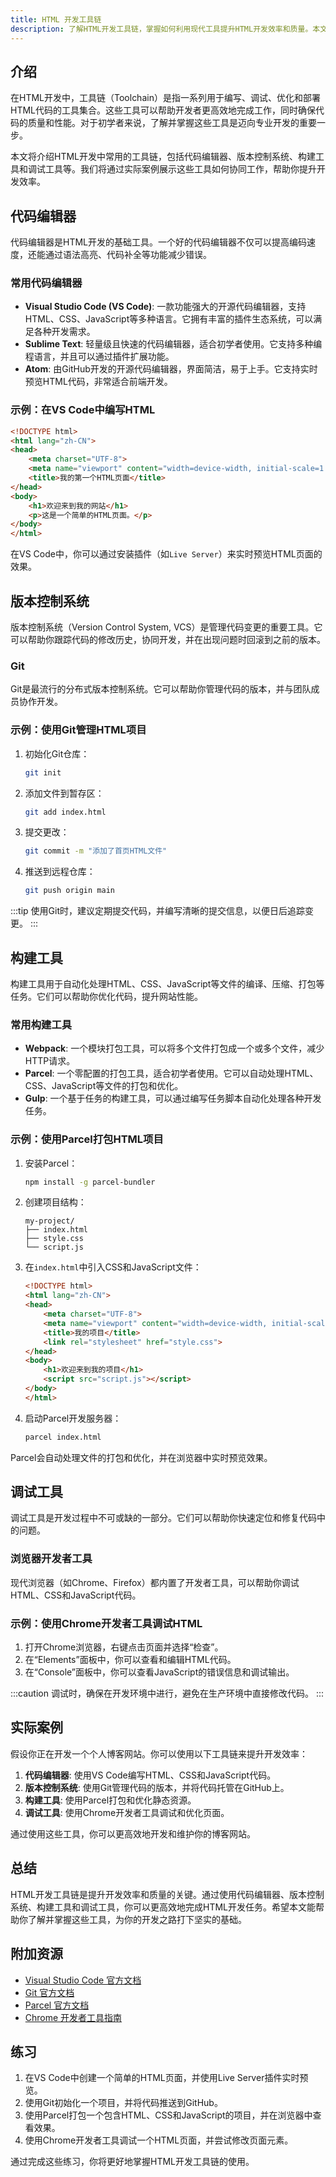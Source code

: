 ```yaml
---
title: HTML 开发工具链
description: 了解HTML开发工具链，掌握如何利用现代工具提升HTML开发效率和质量。本文适合初学者，将逐步介绍工具链的概念、常用工具及其实际应用。
---
```


## 介绍

在HTML开发中，工具链（Toolchain）是指一系列用于编写、调试、优化和部署HTML代码的工具集合。这些工具可以帮助开发者更高效地完成工作，同时确保代码的质量和性能。对于初学者来说，了解并掌握这些工具是迈向专业开发的重要一步。

本文将介绍HTML开发中常用的工具链，包括代码编辑器、版本控制系统、构建工具和调试工具等。我们将通过实际案例展示这些工具如何协同工作，帮助你提升开发效率。

## 代码编辑器

代码编辑器是HTML开发的基础工具。一个好的代码编辑器不仅可以提高编码速度，还能通过语法高亮、代码补全等功能减少错误。

### 常用代码编辑器

- **Visual Studio Code (VS Code)**: 一款功能强大的开源代码编辑器，支持HTML、CSS、JavaScript等多种语言。它拥有丰富的插件生态系统，可以满足各种开发需求。
- **Sublime Text**: 轻量级且快速的代码编辑器，适合初学者使用。它支持多种编程语言，并且可以通过插件扩展功能。
- **Atom**: 由GitHub开发的开源代码编辑器，界面简洁，易于上手。它支持实时预览HTML代码，非常适合前端开发。

### 示例：在VS Code中编写HTML

```html
<!DOCTYPE html>
<html lang="zh-CN">
<head>
    <meta charset="UTF-8">
    <meta name="viewport" content="width=device-width, initial-scale=1.0">
    <title>我的第一个HTML页面</title>
</head>
<body>
    <h1>欢迎来到我的网站</h1>
    <p>这是一个简单的HTML页面。</p>
</body>
</html>
```

在VS Code中，你可以通过安装插件（如`Live Server`）来实时预览HTML页面的效果。

## 版本控制系统

版本控制系统（Version Control System, VCS）是管理代码变更的重要工具。它可以帮助你跟踪代码的修改历史，协同开发，并在出现问题时回滚到之前的版本。

### Git

Git是最流行的分布式版本控制系统。它可以帮助你管理代码的版本，并与团队成员协作开发。

### 示例：使用Git管理HTML项目

1. 初始化Git仓库：
   ```bash
   git init
   ```

2. 添加文件到暂存区：
   ```bash
   git add index.html
   ```

3. 提交更改：
   ```bash
   git commit -m "添加了首页HTML文件"
   ```

4. 推送到远程仓库：
   ```bash
   git push origin main
   ```

:::tip
使用Git时，建议定期提交代码，并编写清晰的提交信息，以便日后追踪变更。
:::

## 构建工具

构建工具用于自动化处理HTML、CSS、JavaScript等文件的编译、压缩、打包等任务。它们可以帮助你优化代码，提升网站性能。

### 常用构建工具

- **Webpack**: 一个模块打包工具，可以将多个文件打包成一个或多个文件，减少HTTP请求。
- **Parcel**: 一个零配置的打包工具，适合初学者使用。它可以自动处理HTML、CSS、JavaScript等文件的打包和优化。
- **Gulp**: 一个基于任务的构建工具，可以通过编写任务脚本自动化处理各种开发任务。

### 示例：使用Parcel打包HTML项目

1. 安装Parcel：
   ```bash
   npm install -g parcel-bundler
   ```

2. 创建项目结构：
   ```
   my-project/
   ├── index.html
   ├── style.css
   └── script.js
   ```

3. 在`index.html`中引入CSS和JavaScript文件：
   ```html
   <!DOCTYPE html>
   <html lang="zh-CN">
   <head>
       <meta charset="UTF-8">
       <meta name="viewport" content="width=device-width, initial-scale=1.0">
       <title>我的项目</title>
       <link rel="stylesheet" href="style.css">
   </head>
   <body>
       <h1>欢迎来到我的项目</h1>
       <script src="script.js"></script>
   </body>
   </html>
   ```

4. 启动Parcel开发服务器：
   ```bash
   parcel index.html
   ```

Parcel会自动处理文件的打包和优化，并在浏览器中实时预览效果。

## 调试工具

调试工具是开发过程中不可或缺的一部分。它们可以帮助你快速定位和修复代码中的问题。

### 浏览器开发者工具

现代浏览器（如Chrome、Firefox）都内置了开发者工具，可以帮助你调试HTML、CSS和JavaScript代码。

### 示例：使用Chrome开发者工具调试HTML

1. 打开Chrome浏览器，右键点击页面并选择“检查”。
2. 在“Elements”面板中，你可以查看和编辑HTML代码。
3. 在“Console”面板中，你可以查看JavaScript的错误信息和调试输出。

:::caution
调试时，确保在开发环境中进行，避免在生产环境中直接修改代码。
:::

## 实际案例

假设你正在开发一个个人博客网站。你可以使用以下工具链来提升开发效率：

1. **代码编辑器**: 使用VS Code编写HTML、CSS和JavaScript代码。
2. **版本控制系统**: 使用Git管理代码的版本，并将代码托管在GitHub上。
3. **构建工具**: 使用Parcel打包和优化静态资源。
4. **调试工具**: 使用Chrome开发者工具调试和优化页面。

通过使用这些工具，你可以更高效地开发和维护你的博客网站。

## 总结

HTML开发工具链是提升开发效率和质量的关键。通过使用代码编辑器、版本控制系统、构建工具和调试工具，你可以更高效地完成HTML开发任务。希望本文能帮助你了解并掌握这些工具，为你的开发之路打下坚实的基础。

## 附加资源

- [Visual Studio Code 官方文档](https://code.visualstudio.com/docs)
- [Git 官方文档](https://git-scm.com/doc)
- [Parcel 官方文档](https://parceljs.org/docs/)
- [Chrome 开发者工具指南](https://developers.google.com/web/tools/chrome-devtools)

## 练习

1. 在VS Code中创建一个简单的HTML页面，并使用Live Server插件实时预览。
2. 使用Git初始化一个项目，并将代码推送到GitHub。
3. 使用Parcel打包一个包含HTML、CSS和JavaScript的项目，并在浏览器中查看效果。
4. 使用Chrome开发者工具调试一个HTML页面，并尝试修改页面元素。

通过完成这些练习，你将更好地掌握HTML开发工具链的使用。